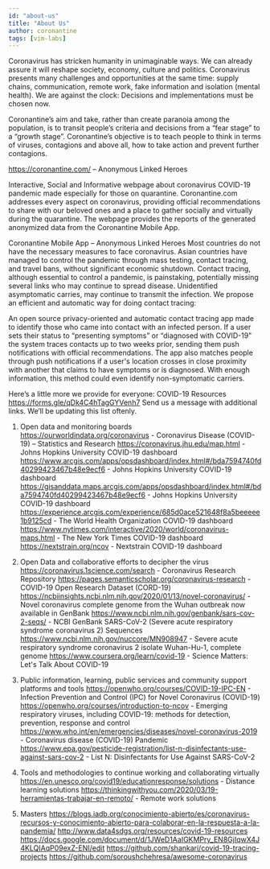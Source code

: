 ```yaml
---
id: "about-us"
title: "About Us"
author: coronantine
tags: [vim-labs]
---
```

Coronavirus has stricken humanity in unimaginable ways. We can already assure it will reshape society, economy, culture and politics. Coronavirus presents many challenges and opportunities at the same time: supply chains, communication, remote work, fake information and isolation (mental health). We are against the clock: Decisions and implementations must be chosen now.

Coronantine’s aim and take, rather than create paranoia among the population, is to transit people’s criteria and decisions from a “fear stage” to a “growth stage”. Coronantine’s objective is to teach people to think in terms of viruses, contagions and above all, how to take action and prevent further contagions.

https://coronantine.com/  –  Anonymous Linked Heroes

Interactive, Social and Informative webpage about coronavirus COVID-19 pandemic made especially for those on quarantine. Coronantine.com addresses every aspect on coronavirus, providing official recommendations to share with our beloved ones and a place to gather socially and virtually during the quarantine. The webpage provides the reports of the generated anonymized data from the Coronantine Mobile App.

Coronantine Mobile App – Anonymous Linked Heroes
Most countries do not have the necessary measures to face coronavirus. Asian countries have managed to control the pandemic through mass testing, contact tracing, and travel bans, without significant economic shutdown. Contact tracing, although essential to control a pandemic, is painstaking, potentially missing several links who may continue to spread disease. Unidentified asymptomatic carries, may continue to transmit the infection. We propose an efficient and automatic way for doing contact tracing:

An open source privacy-oriented and automatic contact tracing app made to identify those who came into contact with an infected person. If a user sets their status to “presenting symptoms” or “diagnosed with COVID-19" the system traces contacts up to two weeks prior, sending them push notifications with official recommendations. The app also matches people through push notifications if a user's location crosses in close proximity with another that claims to have symptoms or is diagnosed. With enough information, this method could even identify non-symptomatic carriers. 

Here’s a little more we provide for everyone: COVID-19 Resources
https://forms.gle/qDk4C4hTagGYVenh7 Send us a message with additional links. We’ll be updating this list oftenly.

1.	Open data and monitoring boards
https://ourworldindata.org/coronavirus - Coronavirus Disease (COVID-19) – Statistics and Research
https://coronavirus.jhu.edu/map.html - Johns Hopkins University COVID-19 dashboard
https://www.arcgis.com/apps/opsdashboard/index.html#/bda7594740fd40299423467b48e9ecf6 - Johns Hopkins University COVID-19 dashboard
https://gisanddata.maps.arcgis.com/apps/opsdashboard/index.html#/bda7594740fd40299423467b48e9ecf6 - Johns Hopkins University COVID-19 dashboard
https://experience.arcgis.com/experience/685d0ace521648f8a5beeeee1b9125cd - The World Health Organization COVID-19 dashboard
https://www.nytimes.com/interactive/2020/world/coronavirus-maps.html - The New York Times COVID-19 dashboard
https://nextstrain.org/ncov - Nextstrain COVID-19 dashboard

2.	Open Data and collaborative efforts to decipher the virus
https://coronavirus.1science.com/search - Coronavirus Research Repository
https://pages.semanticscholar.org/coronavirus-research - COVID-19 Open Research Dataset (CORD-19)
https://ncbiinsights.ncbi.nlm.nih.gov/2020/01/13/novel-coronavirus/ - Novel coronavirus complete genome from the Wuhan outbreak now available in GenBank
https://www.ncbi.nlm.nih.gov/genbank/sars-cov-2-seqs/ - NCBI GenBank SARS-CoV-2 (Severe acute respiratory syndrome coronavirus 2) Sequences
https://www.ncbi.nlm.nih.gov/nuccore/MN908947 - Severe acute respiratory syndrome coronavirus 2 isolate Wuhan-Hu-1, complete genome
https://www.coursera.org/learn/covid-19 - Science Matters: Let's Talk About COVID-19

3.	Public information, learning, public services and community support platforms and tools
https://openwho.org/courses/COVID-19-IPC-EN - Infection Prevention and Control (IPC) for Novel Coronavirus (COVID-19)
https://openwho.org/courses/introduction-to-ncov - Emerging respiratory viruses, including COVID-19: methods for detection, prevention, response and control
https://www.who.int/en/emergencies/diseases/novel-coronavirus-2019 - Coronavirus disease (COVID-19) Pandemic
https://www.epa.gov/pesticide-registration/list-n-disinfectants-use-against-sars-cov-2 - List N: Disinfectants for Use Against SARS-CoV-2

4.	Tools and methodologies to continue working and collaborating virtually
https://en.unesco.org/covid19/educationresponse/solutions - Distance learning solutions
https://thinkingwithyou.com/2020/03/19-herramientas-trabajar-en-remoto/ - Remote work solutions

5.	Masters
https://blogs.iadb.org/conocimiento-abierto/es/coronavirus-recursos-y-conocimiento-abierto-para-colaborar-en-la-respuesta-a-la-pandemia/
http://www.data4sdgs.org/resources/covid-19-resources
https://docs.google.com/document/d/1JWeD1AaIGKMPry_EN8GjIqwX4J4KLQIAqP09exZ-ENI/edit
https://github.com/shankari/covid-19-tracing-projects
https://github.com/soroushchehresa/awesome-coronavirus
